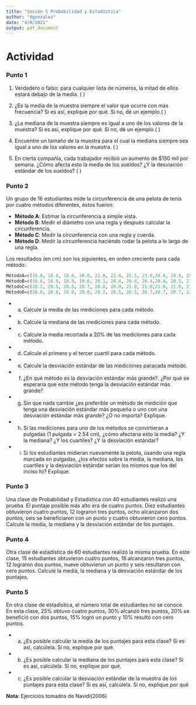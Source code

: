```yaml
---
title: "Sesión 5 Probabilidad y Estadística"
author: "dgonzalez"
date: "4/8/2021"
output: pdf_document
---
```


# Actividad

### Punto 1

1. Verdadero o falso: para cualquier lista de números, la mitad de ellos estará debajo de la media. ( )

1. ¿Es la media de la muestra siempre el valor que ocurre con más frecuencia? Si es así, explique por qué. Si no, dé un ejemplo.( )

1. ¿La mediana de la muestra siempre es igual a uno de los valores de la muestra? Si es así, explique por qué. Si no, dé un ejemplo.( )

1. Encuentre un tamaño de la muestra para el cual la mediana siempre sea igual a uno de los valores en la muestra. ( )

1. En cierta compañía, cada trabajador recibió un aumento de $150 mil por semana. ¿Cómo afecta esto la media de los sueldos? ¿Y la desviación estándar de los sueldos? ( )



### Punto 2 

Un grupo de  16 estudiantes mide la circunferencia de una pelota de tenis por cuatro métodos diferentes, éstos fueron:

+ **Método A**: Estimar la circunferencia a simple vista.
+ **Método B**: Medir el diámetro con una regla y después calcular la circunferencia.
+ **Método C**: Medir la circunferencia con una regla y cuerda.
+ **Método D**: Medir la circunferencia haciendo rodar la pelota a lo largo de una regla.

Los resultados (en cm) son los siguientes, en orden creciente para cada método:

```r
MétodoA=c(18.0, 18.0, 18.0, 20.0, 22.0, 22.0, 22.5, 23.0,24.0, 24.0, 25.0, 25.0, 25.0, 25.0, 26.0, 26.4)
MétodoB=c(18.8, 18.9, 18.9, 19.6, 20.1, 20.4, 20.4, 20.4,20.4, 20.5, 21.2, 22.0, 22.0, 22.0, 22.0, 23.6)
MétodoC=c(20.2, 20.5, 20.5, 20.7, 20.8, 20.9, 21.0, 21.0,21.0, 21.0, 21.0, 21.5, 21.5, 21.5, 21.5, 21.6)
MétodoD=c(20.0, 20.0, 20.0, 20.0, 20.2, 20.5, 20.5, 20.7,20.7, 20.7, 21.0, 21.1, 21.5, 21.6, 22.1, 22.3)
```

+ a) Calcule la media de las mediciones para cada método.

+ b) Calcule la mediana de las mediciones para cada método.

+ c) Calcule la media recortada a 20% de las mediciones para cada método.

+ d) Calcule el primero y el tercer cuartil para cada método.

+ e) Calcule la desviación estándar de las mediciones paracada método.

+ f) ¿En qué método es la desviación estándar más grande?. ¿Por qué se esperaría que este método tenga la desviación estándar más grande?

+ g) Sin que nada cambie ¿es preferible un método de medición que tenga una desviación estándar más pequeña o uno con una desviación estándar más grande? ¿O no importa? Explique.

+ h) Si las mediciones para uno de los métodos se convirtieran a pulgadas (1 pulgada = 2.54 cm), ¿cómo afectaría esto la media? ¿Y la mediana? ¿Y los cuartiles? ¿Y la desviación estándar?

+ i) Si los estudiantes midieran nuevamente la pelota, usando una regla marcada en pulgadas, ¿los efectos sobre la media, la mediana, los cuartiles y la desviación estándar serían los mismos que los del inciso h)? Explique.


### Punto 3 

Una clase de Probabilidad y Estadística con 40 estudiantes realizó una  prueba. El puntaje posible más alto era de cuatro puntos. Diez estudiantes obtuvieron cuatro puntos, 12 lograron tres puntos, ocho alcanzaron dos puntos, seis se beneficiaron con un punto y cuatro obtuvieron cero puntos. Calcule la media, la mediana y la desviación estándar de los puntajes.

### Punto 4

Otra clase de estadística de 60 estudiantes realizó la misma prueba. En este clase, 15 estudiantes obtuvieron cuatro puntos, 18 alcanzaron tres puntos, 12 lograron dos puntos, nueve obtuvieron un punto y seis resultaron con cero puntos. Calcule la media, la mediana y la desviación estándar de los puntajes.

### Punto 5

En otra clase de estadística, el número total de estudiantes no se conoce. En esta clase, 25% obtuvo cuatro puntos, 30% alcanzó tres puntos, 20% se benefició con dos puntos, 15% logró un punto y 10% resultó con cero puntos.

+ a. ¿Es posible calcular la media de los puntajes para esta clase? Si es así, calcúlela. Si no, explique por qué.
+ b. ¿Es posible calcular la mediana de los puntajes para esta clase? Si es así, calcúlela. Si no, explique por qué.
+ c. ¿Es posible calcular la desviación estándar de la muestra de los puntajes para esta clase? Si es así, calcúlela. Si no, explique por qué

**Nota**: Ejercicios tomados de Navidi(2006)